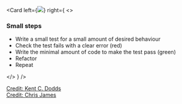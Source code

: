 <!-- note
Test-driven development is the practice of developing software by first writing tests

and then producing the minimum amount of code required to pass those tests.

That statement pretty much captures it: you write clear requirements then you write enough code to meet them,

and nothing more. TDD encourages other good practices,

like writing functional code whenever possible and using dependency injection,

because these practices make your code easier to test.

They also have the added benefit of making your code more reusable,

while tests will make future refactors significantly less daunting.

credit: https://chromatichq.com/blog/principles-testdriven-development
😍
-->


<Card
  left={<img src="../../images/tdd-cycle.jpg" />}
  right={
    <>
      <h3>Small steps</h3>
      <ul>
        <li>Write a small test for a small amount of desired behaviour</li>
        <li>Check the test fails with a clear error (red)</li>
        <li>Write the minimal amount of code to make the test pass (green)</li>
        <li>Refactor</li>
        <li>Repeat</li>
      </ul>
    </>
  }
/>

<footer class="footer-credit">
  <div class="content-left">
    <a href="https://kentcdodds.com/blog/the-time-i-messed-up">
      Credit: Kent C. Dodds
    </a>
  </div>
  <div class="content-right credit-right">
    <a href ="https://dev.to/quii/why-tdd-1025">
      Credit: Chris James
    </a>
  </div>
</footer>
